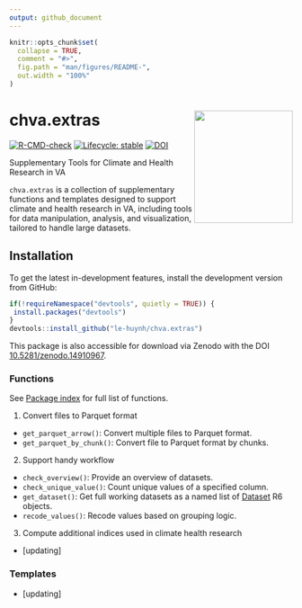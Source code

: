 ```yaml
---
output: github_document
---
```


<!-- README.md is generated from README.Rmd. Please edit that file -->


```r
knitr::opts_chunk$set(
  collapse = TRUE,
  comment = "#>",
  fig.path = "man/figures/README-",
  out.width = "100%"
)
```

# chva.extras <img src="man/figures/logo.png" width = "175" height = "200" align="right" /> 

<!-- badges: start -->
[![R-CMD-check](https://github.com/le-huynh/chva.extras/actions/workflows/R-CMD-check.yaml/badge.svg)](https://github.com/le-huynh/chva.extras/actions/workflows/R-CMD-check.yaml)
[![Lifecycle: stable](https://img.shields.io/badge/lifecycle-stable-brightgreen.svg)](https://lifecycle.r-lib.org/articles/stages.html#stable)
[![DOI](https://zenodo.org/badge/917932837.svg)](https://doi.org/10.5281/zenodo.14910966)
<!-- badges: end -->


Supplementary Tools for Climate and Health Research in VA  

`chva.extras` is a collection of supplementary functions and templates designed 
to support climate and health research in VA, including tools for data manipulation, 
analysis, and visualization, tailored to handle large datasets.  

## Installation

To get the latest in-development features, install the development version from GitHub:

``` r
if(!requireNamespace("devtools", quietly = TRUE)) {
 install.packages("devtools")
}
devtools::install_github("le-huynh/chva.extras")
```

This package is also accessible for download via Zenodo with the DOI [10.5281/zenodo.14910967](https://doi.org/10.5281/zenodo.14910966).

### Functions
See [Package index](https://le-huynh.github.io/chva.extras/reference/index.html) for full list of functions.  

1. Convert files to Parquet format  
- `get_parquet_arrow()`: Convert multiple files to Parquet format.  
- `get_parquet_by_chunk()`: Convert file to Parquet format by chunks.  

2. Support handy workflow
- `check_overview()`: Provide an overview of datasets.  
- `check_unique_value()`: Count unique values of a specified column.  
- `get_dataset()`: Get full working datasets as a named list of [Dataset](https://arrow.apache.org/docs/r/reference/Dataset.html) R6 objects.  
- `recode_values()`: Recode values based on grouping logic.  

3. Compute additional indices used in climate health research
- [updating]


### Templates
- [updating]

